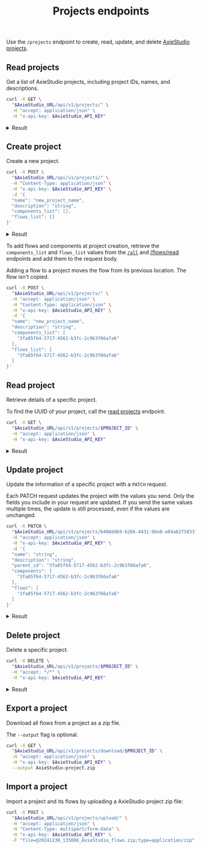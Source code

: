 ﻿---
title: Projects endpoints
slug: /api-projects
---


Use the `/projects` endpoint to create, read, update, and delete [AxieStudio projects](/concepts-flows#projects).

## Read projects

Get a list of AxieStudio projects, including project IDs, names, and descriptions.

```bash
curl -X GET \
  "$AxieStudio_URL/api/v1/projects/" \
  -H "accept: application/json" \
  -H "x-api-key: $AxieStudio_API_KEY"
```

<details>
<summary>Result</summary>

```json
[
  {
    "name": "Starter Project",
    "description": "Manage your own projects. Download and upload projects.",
    "id": "1415de42-8f01-4f36-bf34-539f23e47466",
    "parent_id": null
  }
]
```

</details>

## Create project

Create a new project.

```bash
curl -X POST \
  "$AxieStudio_URL/api/v1/projects/" \
  -H "Content-Type: application/json" \
  -H "x-api-key: $AxieStudio_API_KEY" \
  -d '{
  "name": "new_project_name",
  "description": "string",
  "components_list": [],
  "flows_list": []
}'
```

<details>
<summary>Result</summary>

```json
{
  "name": "new_project_name",
  "description": "string",
  "id": "b408ddb9-6266-4431-9be8-e04a62758331",
  "parent_id": null
}
```

</details>

To add flows and components at project creation, retrieve the `components_list` and `flows_list` values from the [`/all`](/api-reference-api-examples#get-all-components) and [/flows/read](/api-flows#read-flows) endpoints and add them to the request body.

Adding a flow to a project moves the flow from its previous location. The flow isn't copied.

```bash
curl -X POST \
  "$AxieStudio_URL/api/v1/projects/" \
  -H "accept: application/json" \
  -H "Content-Type: application/json" \
  -H "x-api-key: $AxieStudio_API_KEY" \
  -d '{
  "name": "new_project_name",
  "description": "string",
  "components_list": [
    "3fa85f64-5717-4562-b3fc-2c963f66afa6"
  ],
  "flows_list": [
    "3fa85f64-5717-4562-b3fc-2c963f66afa6"
  ]
}'
```

## Read project

Retrieve details of a specific project.

To find the UUID of your project, call the [read projects](#read-projects) endpoint.

```bash
curl -X GET \
  "$AxieStudio_URL/api/v1/projects/$PROJECT_ID" \
  -H "accept: application/json" \
  -H "x-api-key: $AxieStudio_API_KEY"
```

<details>
<summary>Result</summary>

```json
[
  {
    "name": "Starter Project",
    "description": "Manage your own projects. Download and upload projects.",
    "id": "3fa85f64-5717-4562-b3fc-2c963f66afa6",
    "parent_id": null
  }
]
```

</details>

## Update project

Update the information of a specific project with a `PATCH` request.

Each PATCH request updates the project with the values you send.
Only the fields you include in your request are updated.
If you send the same values multiple times, the update is still processed, even if the values are unchanged.

```bash
curl -X PATCH \
  "$AxieStudio_URL/api/v1/projects/b408ddb9-6266-4431-9be8-e04a62758331" \
  -H "accept: application/json" \
  -H "x-api-key: $AxieStudio_API_KEY" \
  -d '{
  "name": "string",
  "description": "string",
  "parent_id": "3fa85f64-5717-4562-b3fc-2c963f66afa6",
  "components": [
    "3fa85f64-5717-4562-b3fc-2c963f66afa6"
  ],
  "flows": [
    "3fa85f64-5717-4562-b3fc-2c963f66afa6"
  ]
}'
```

<details>
<summary>Result</summary>

```json
{
  "name": "string",
  "description": "string",
  "id": "b408ddb9-6266-4431-9be8-e04a62758331",
  "parent_id": null
}
```

</details>

## Delete project

Delete a specific project.

```bash
curl -X DELETE \
  "$AxieStudio_URL/api/v1/projects/$PROJECT_ID" \
  -H "accept: */*" \
  -H "x-api-key: $AxieStudio_API_KEY"
```

<details>
<summary>Result</summary>

```text
204 No Content
```

</details>

## Export a project

Download all flows from a project as a zip file.

The `--output` flag is optional.

```bash
curl -X GET \
  "$AxieStudio_URL/api/v1/projects/download/$PROJECT_ID" \
  -H "accept: application/json" \
  -H "x-api-key: $AxieStudio_API_KEY" \
  --output AxieStudio-project.zip
```

## Import a project

Import a project and its flows by uploading a AxieStudio project zip file:

```bash
curl -X POST \
  "$AxieStudio_URL/api/v1/projects/upload/" \
  -H "accept: application/json" \
  -H "Content-Type: multipart/form-data" \
  -H "x-api-key: $AxieStudio_API_KEY" \
  -F "file=@20241230_135006_AxieStudio_flows.zip;type=application/zip"
```